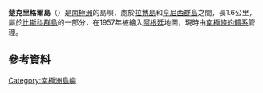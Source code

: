 {{Coord|65|54|S|65|48|W||display=title}}

'''楚克里格爾島'''（{{lang-en|Zukriegel Island}}）是[[南極洲|南極洲]]的島嶼，處於[[拉博島|拉博島]]和[[亨尼西群島|亨尼西群島]]之間，長1.6公里，屬於[[比斯科群島|比斯科群島]]的一部分，在1957年被繪入[[阿根廷|阿根廷]]地圖，現時由[[南極條約體系|南極條約體系]]管理。

==參考資料==
{{usgs-gazetteer}}

{{DEFAULTSORT:Zukriegel Island}}
[[Category:南極洲島嶼|Category:南極洲島嶼]]


{{Biscoes-geo-stub}}